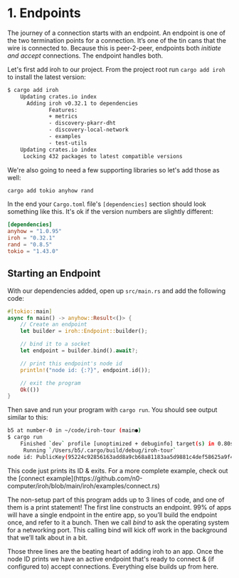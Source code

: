
# 1. Endpoints

The journey of a connection starts with an endpoint. An endpoint is one of the two termination points for a connection. It’s one of the tin cans that the wire is connected to. Because this is peer-2-peer, endpoints both _initiate_ *and* _accept_ connections. The endpoint handles both.

Let's first add iroh to our project. From the project root run `cargo add iroh` to install the latest version:

```bash
$ cargo add iroh
    Updating crates.io index
      Adding iroh v0.32.1 to dependencies
             Features:
             + metrics
             - discovery-pkarr-dht
             - discovery-local-network
             - examples
             - test-utils
    Updating crates.io index
     Locking 432 packages to latest compatible versions
```

We're also going to need a few supporting libraries so let's add those as well:

```bash
cargo add tokio anyhow rand
```

In the end your `Cargo.toml` file's `[dependencies]` section should look something like this. It's ok if the version numbers are slightly different:

```toml
[dependencies]
anyhow = "1.0.95"
iroh = "0.32.1"
rand = "0.8.5"
tokio = "1.43.0"
```

## Starting an Endpoint

With our dependencies added, open up `src/main.rs` and add the following code:

```rust
#[tokio::main]
async fn main() -> anyhow::Result<()> {
    // Create an endpoint
    let builder = iroh::Endpoint::builder();

    // bind it to a socket
    let endpoint = builder.bind().await?;

    // print this endpoint's node id
    println!("node id: {:?}", endpoint.id());

    // exit the program
    Ok(())
}
```


Then save and run your program with `cargo run`. You should see output similar to this:

```bash
b5 at number-0 in ~/code/iroh-tour (main●)
$ cargo run
    Finished `dev` profile [unoptimized + debuginfo] target(s) in 0.80s
     Running `/Users/b5/.cargo/build/debug/iroh-tour`
node id: PublicKey(95224c92856163add8a9cb68a81183aa5d9881c4def58625a9f4266a0743b479)
```

<Note>
  This code just prints its ID & exits. For a more complete example, check out the [connect example](https://github.com/n0-computer/iroh/blob/main/iroh/examples/connect.rs)
</Note>

The non-setup part of this program adds up to 3 lines of code, and one of them is a print statement! The first line constructs an endpoint. 99% of apps will have a single endpoint in the entire app, so you’ll build the endpoint once, and refer to it a bunch. Then we call *bind* to ask the operating system for a networking port. This calling bind will kick off work in the background that we’ll talk about in a bit.

Those three lines are the beating heart of adding iroh to an app. Once the node ID prints we have an active endpoint that's ready to connect & (if configured to) accept connections. Everything else builds up from here.

<div className='flex'>
  <div className="flex flex-col items-start gap-3">
    <PageLink label="Previous" page={{ href: "/docs/tour", title: "Overview" }} previous />
  </div>
  <div className="ml-auto flex flex-col items-end gap-3">
    <PageLink label="Next" page={{ href: "/docs/tour/2-relays", title: "Relays" }} />
  </div>
</div>
